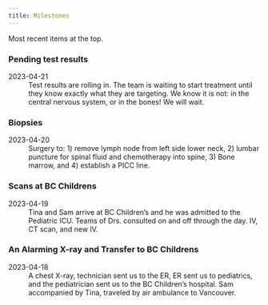 ```yaml
---
title: Milestones
---
```


Most recent items at the top.

:::{.timeline}


:::{.tl_container .tl_right}
:::{.tl_content}
### Pending test results

2023-04-21
: Test results are rolling in.  The team is waiting to start treatment until they know exactly what they are targeting. We know it is not:  in the central nervous system, or in the bones! We will wait.

:::
:::


:::{.tl_container .tl_left}
:::{.tl_content}
### Biopsies 

2023-04-20
: Surgery to: 1) remove lymph node from left side lower neck, 2) lumbar puncture for spinal fluid and chemotherapy into spine, 3) Bone marrow, and 4) establish a PICC line.
:::
:::






:::{.tl_container .tl_right}
:::{.tl_content}
### Scans at BC Childrens 

2023-04-19
:  Tina and Sam arrive at BC Children's and he was admitted to the Pediatric ICU. Teams of Drs. consulted on and off through the day. IV, CT scan, and new IV.

<!-- Location: Peds ICU (Frog pod 201) -->
:::
:::









:::{.tl_container .tl_left}
:::{.tl_content}
### An Alarming X-ray and Transfer to BC Childrens

2023-04-18
: A chest X-ray, technician sent us to the ER, ER sent us to pediatrics, and the pediatrician sent us to the BC Children's hospital. Sam accompanied by Tina, traveled by air ambulance to Vancouver.

:::
:::



:::




